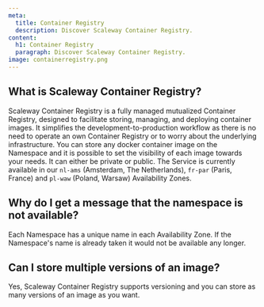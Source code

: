 ```yaml
---
meta:
  title: Container Registry
  description: Discover Scaleway Container Registry.
content:
  h1: Container Registry
  paragraph: Discover Scaleway Container Registry.
image: containerregistry.png
---
```


## What is Scaleway Container Registry?

Scaleway Container Registry is a fully managed mutualized Container Registry, designed to facilitate storing, managing, and deploying container images. It simplifies the development-to-production workflow as there is no need to operate an own Container Registry or to worry about the underlying infrastructure.
You can store any docker container image on the Namespace and it is possible to set the visibility of each image towards your needs. It can either be private or public.
The Service is currently available in our `nl-ams` (Amsterdam, The Netherlands), `fr-par` (Paris, France) and `pl-waw` (Poland, Warsaw) Availability Zones.

## Why do I get a message that the namespace is not available?

Each Namespace has a unique name in each Availability Zone. If the Namespace's name is already taken it would not be available any longer.

## Can I store multiple versions of an image?

Yes, Scaleway Container Registry supports versioning and you can store as many versions of an image as you want.
